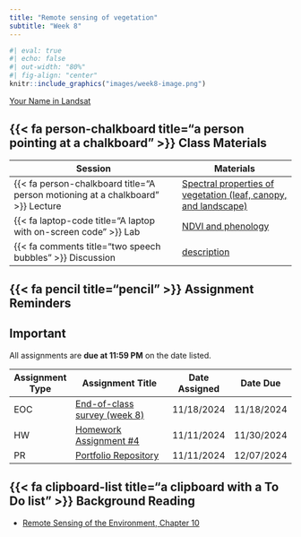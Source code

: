 ```yaml
---
title: "Remote sensing of vegetation"
subtitle: "Week 8"
---
```


```r
#| eval: true
#| echo: false
#| out-width: "80%"
#| fig-align: "center"
knitr::include_graphics("images/week8-image.png")
```

::: {.gray-text .center-text}
[Your Name in Landsat](https://landsat.gsfc.nasa.gov/apps/YourNameInLandsat-main/index.html){target="_blank"}
:::

## {{< fa person-chalkboard title="a person pointing at a chalkboard" >}} Class Materials

| Session                                                                         | Materials                                             |
|---------------------------------------------------------------------------------|-------------------------------------------------------|
| {{< fa person-chalkboard title="A person motioning at a chalkboard" >}} Lecture | [Spectral properties of vegetation (leaf, canopy, and landscape)](https://docs.google.com/presentation/d/1-psgXQYkCCVh_k3h0ATDBZWqPh75_GpcYcE8qwgHnDc/present?usp=sharing){target="_blank"}                  |
| {{< fa laptop-code title="A laptop with on-screen code" >}} Lab                 | [NDVI and phenology](labs/week8.qmd){target="_blank"}        |
| {{< fa comments title="two speech bubbles" >}} Discussion               | [description](discussions/week8.qmd){target="_blank"} |

## {{< fa pencil title="pencil" >}} Assignment Reminders {#assignment-reminders}

:::{.callout-important icon=true}
## Important
All assignments are **due at 11:59 PM** on the date listed.
:::

| Assignment Type | Assignment Title                              | Date Assigned | Date Due   |
|-----------------|-----------------------------------------------|---------------|------------|
| EOC             | [End-of-class survey (week 8)](https://forms.gle/TRj7vNBDEQmLFR9b8)              | 11/18/2024    | 11/18/2024 |
| HW              | [Homework Assignment #4](assignments/HW4.qmd) | 11/11/2024    | 11/30/2024 |
| PR              | [Portfolio Repository](assignments/PR.qmd)    | 11/11/2024    | 12/07/2024 |


## {{< fa clipboard-list title="a clipboard with a To Do list" >}} Background Reading

- [Remote Sensing of the Environment, Chapter 10](/readings/Jensen-chapter10.pdf){target="_blank"}
